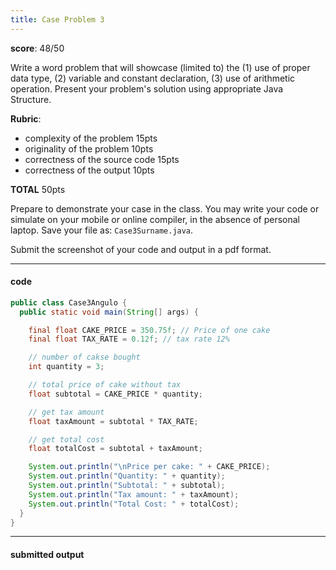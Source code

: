 ```yaml
---
title: Case Problem 3
---
```


**score**: 48/50

Write a word problem that will showcase (limited to) the (1) use of proper data type, (2) variable and constant declaration, (3) use of arithmetic operation. Present your problem's solution using appropriate Java Structure.

**Rubric**:
- complexity of the problem 15pts
- originality of the problem 10pts
- correctness of the source code 15pts
- correctness of the output 10pts

**TOTAL** 50pts

Prepare to demonstrate your case in the class. You may write your code or simulate on your mobile or online compiler, in the absence of personal laptop. Save your file as: `Case3Surname.java`.

Submit the screenshot of your code and output in a pdf format.

---

#### code

```java
public class Case3Angulo {
  public static void main(String[] args) {

    final float CAKE_PRICE = 350.75f; // Price of one cake
    final float TAX_RATE = 0.12f; // tax rate 12%

    // number of cakse bought
    int quantity = 3;

    // total price of cake without tax
    float subtotal = CAKE_PRICE * quantity;

    // get tax amount
    float taxAmount = subtotal * TAX_RATE;

    // get total cost
    float totalCost = subtotal + taxAmount;

    System.out.println("\nPrice per cake: " + CAKE_PRICE);
    System.out.println("Quantity: " + quantity);
    System.out.println("Subtotal: " + subtotal);
    System.out.println("Tax amount: " + taxAmount);
    System.out.println("Total Cost: " + totalCost);
  }
}
```

---

#### submitted output

<FileCard fileName="Case3Angulo.pdf" image="" filePath="/files/Case3Angulo.pdf" />
